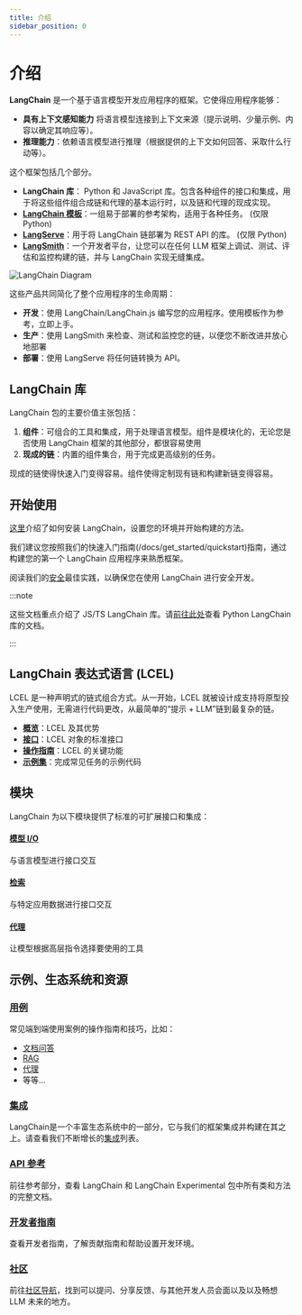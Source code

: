 ```yaml
---
title: 介绍
sidebar_position: 0
---
```


# 介绍

**LangChain** 是一个基于语言模型开发应用程序的框架。它使得应用程序能够：

- **具有上下文感知能力** 将语言模型连接到上下文来源（提示说明、少量示例、内容以确定其响应等）。
- **推理能力**：依赖语言模型进行推理（根据提供的上下文如何回答、采取什么行动等）。

这个框架包括几个部分。

- **LangChain 库**： Python 和 JavaScript 库。包含各种组件的接口和集成，用于将这些组件组合成链和代理的基本运行时，以及链和代理的现成实现。
- **[LangChain 模板](https://python.langchain.com/docs/templates)**：一组易于部署的参考架构，适用于各种任务。 (仅限 Python)
- **[LangServe](https://python.langchain.com/docs/langserve)**：用于将 LangChain 链部署为 REST API 的库。 (仅限 Python)
- **[LangSmith](https://smith.langchain.com/)**：一个开发者平台，让您可以在任何 LLM 框架上调试、测试、评估和监控构建的链，并与 LangChain 实现无缝集成。


![LangChain Diagram](/img/langchain_stack_feb_2024.webp)

这些产品共同简化了整个应用程序的生命周期：
- **开发**：使用 LangChain/LangChain.js 编写您的应用程序。使用模板作为参考，立即上手。
- **生产**：使用 LangSmith 来检查、测试和监控您的链，以便您不断改进并放心地部署
- **部署**：使用 LangServe 将任何链转换为 API。

## LangChain 库

LangChain 包的主要价值主张包括：

1. **组件**：可组合的工具和集成，用于处理语言模型。组件是模块化的，无论您是否使用 LangChain 框架的其他部分，都很容易使用
2. **现成的链**：内置的组件集合，用于完成更高级别的任务。

现成的链使得快速入门变得容易。组件使得定制现有链和构建新链变得容易。

## 开始使用

[这里](/docs/get_started/installation)介绍了如何安装 LangChain，设置您的环境并开始构建的方法。

我们建议您按照我们的快速入门指南(/docs/get_started/quickstart)指南，通过构建您的第一个 LangChain 应用程序来熟悉框架。

阅读我们的[安全](/docs/security)最佳实践，以确保您在使用 LangChain 进行安全开发。

:::note

这些文档重点介绍了 JS/TS LangChain 库。请[前往此处](https://python.langchain.com)查看 Python LangChain 库的文档。

:::

## LangChain 表达式语言 (LCEL)

LCEL 是一种声明式的链式组合方式。从一开始，LCEL 就被设计成支持将原型投入生产使用，无需进行代码更改，从最简单的“提示 + LLM”链到最复杂的链。

- **[概览](/docs/expression_language/)**：LCEL 及其优势
- **[接口](/docs/expression_language/interface)**：LCEL 对象的标准接口
- **[操作指南](/docs/expression_language/how_to/routing)**：LCEL 的关键功能
- **[示例集](/docs/expression_language/cookbook)**：完成常见任务的示例代码

## 模块

LangChain 为以下模块提供了标准的可扩展接口和集成：

#### [模型 I/O](/docs/modules/model_io/)

与语言模型进行接口交互

#### [检索](/docs/modules/data_connection/)

与特定应用数据进行接口交互

#### [代理](/docs/modules/agents/)

让模型根据高层指令选择要使用的工具


## 示例、生态系统和资源

### [用例](/docs/use_cases/)

常见端到端使用案例的操作指南和技巧，比如：

- [文档问答](/docs/use_cases/question_answering/)
- [RAG](/docs/use_cases/question_answering/)
- [代理](/docs/use_cases/autonomous_agents/)
- 等等...

### [集成](/docs/integrations/platforms/)

LangChain是一个丰富生态系统中的一部分，它与我们的框架集成并构建在其之上。请查看我们不断增长的[集成](/docs/integrations/platforms/)列表。

### [API 参考](https://api.js.langchain.com)

前往参考部分，查看 LangChain 和 LangChain Experimental 包中所有类和方法的完整文档。

### [开发者指南](/docs/contributing)

查看开发者指南，了解贡献指南和帮助设置开发环境。

### [社区](/docs/community)

前往[社区导航](/docs/community)，找到可以提问、分享反馈、与其他开发人员会面以及以及畅想 LLM 未来的地方。
